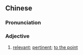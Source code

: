 ==Chinese==
{{zh-forms|s=贴题}}

===Pronunciation===
{{zh-pron
|m=tiētǐ
|c=tip3 tai4
|mn=qz,xm:thiap-tôe/zz:thiap-tê
|cat=a
}}

===Adjective===
{{zh-adj}}

# [[relevant]]; [[pertinent]]; [[to the point]]